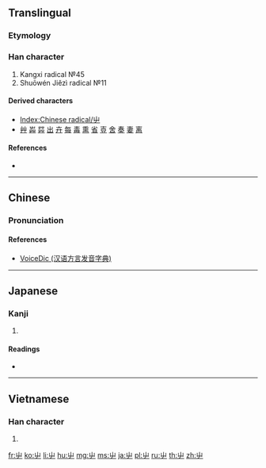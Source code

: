 ==Translingual==
{{stroke order|type=animate}}

===Etymology===
{{Han etyl}}
{{liushu|p}}

===Han character===
{{Han char|rn=45|rad=屮|as=00|sn=3|four=22407|canj=UL}}

# Kangxi radical №45
# Shuōwén Jiězì radical №11

====Derived characters====
* [[Index:Chinese radical/屮]]
* [[艸]] [[芔]] [[茻]] [[出]] [[卉]] [[每]] [[毒]] [[熏]] [[省]] [[壴]] [[舍]] [[奏]] [[妻]] [[离]]

====References====
* {{Han ref|kx=0304.100|dkj=07826|dj=0603.040|hdz=21021.030|uh=5C6E|ud=23662|bh=C94B|bd=51531}}

----

==Chinese==
{{zh-forms}}

===Pronunciation===
{{zh-pron
|m=chè
|c=cit3
|h=pfs=chhe̍t
|mn=thiat
|w=
|mc=y
|oc=y
|ma=|ma2=
|cat=n
}}

====References====
* [http://cn.voicedic.com/ VoiceDic (汉语方言发音字典)]

----

==Japanese==

===Kanji===
{{ja-kanji|grade=|rs=屮00}}

# {{defn|lang=ja|sort=屮00}}

====Readings====
* {{ja-readings|on=[[さ]] (sa)|kun=[[ひだり]] (hidari), [[ひだりて]] (hidarite)}}

----

==Vietnamese==

===Han character===
{{vi-hantu|[[triệt]]|rs=屮00}}

# {{defn|lang=vi|sort=屮00}}

[[Category:CJKV radicals| ]]

[[fr:屮]]
[[ko:屮]]
[[li:屮]]
[[hu:屮]]
[[mg:屮]]
[[ms:屮]]
[[ja:屮]]
[[pl:屮]]
[[ru:屮]]
[[th:屮]]
[[zh:屮]]